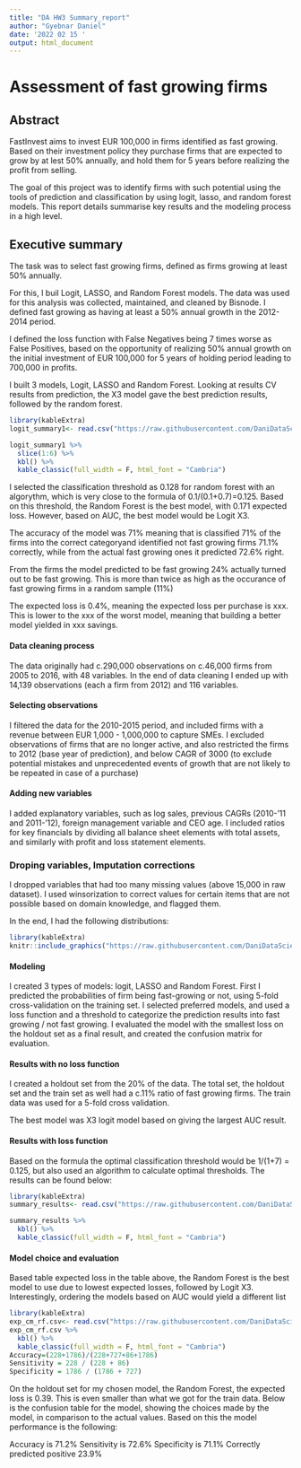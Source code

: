 ```yaml
---
title: "DA HW3 Summary_report"
author: "Gyebnar Daniel"
date: '2022 02 15 '
output: html_document
---
```


# Assessment of fast growing firms

## Abstract
FastInvest aims to invest EUR 100,000 in firms identified as fast growing. 
Based on their investment policy they purchase firms that are expected to grow by at lest 50% annually, and hold them for 5 years before realizing the profit from selling.

The goal of this project was to identify firms with such potential using the tools of prediction and classification by using logit, lasso, and random forest models. This report details summarise key results and the modeling process in a high level.

## Executive summary

The task was to select fast growing firms, defined as firms growing at least 50% annually.

For this, I buil Logit, LASSO, and Random Forest models. The data was used for this analysis was collected, maintained, and cleaned by Bisnode. I defined fast growing as having at least a 50% annual growth in the 2012-2014 period.

I defined the loss function with False Negatives being 7 times worse as False Positives, based on the opportunity of realizing 50% annual growth on the initial investment of EUR 100,000 for 5 years of holding period leading to 700,000 in profits.

I built 3 models, Logit, LASSO and Random Forest. Looking at results CV results from prediction, the X3 model gave the best prediction results, followed by the random forest. 

```r

library(kableExtra)
logit_summary1<- read.csv("https://raw.githubusercontent.com/DaniDataScience/DA_3/main/DA3/Assignment_3/exp_logit_summary1.csv")

logit_summary1 %>% 
  slice(1:6) %>% 
  kbl() %>% 
  kable_classic(full_width = F, html_font = "Cambria")
```

I selected the classification threshold as 0.128 for random forest with an algorythm, which is very close to the formula of 0.1/(0.1+0.7)=0.125. Based on this threshold, the Random Forest is the best model, with 0.171 expected loss. However, based on AUC, the best model would be Logit X3.

The accuracy of the model was 71% meaning that is classified 71% of the firms into the correct categoryand identified not fast growing firms 71.1% correctly, while from the actual fast growing ones it predicted 72.6% right. 

From the firms the model predicted to be fast growing 24% actually turned out to be fast growing. This is more than twice as high as the occurance of fast growing firms in a random sample (11%)

The expected loss is 0.4%, meaning the expected loss per purchase is xxx. This is lower to the xxx of the worst model, meaning that building a better model yielded in xxx savings.

#### Data cleaning process
The data originally had c.290,000 observations on c.46,000 firms from 2005 to 2016, with 48 variables. In the end of data cleaning I ended up with 14,139 observations (each a firm from 2012) and 116 variables.

#### Selecting observations
I filtered the data for the 2010-2015 period, and included firms with a revenue between EUR 1,000 - 1,000,000 to capture SMEs. I excluded observations of firms that are no longer active, and also restricted the firms to 2012 (base year of prediction), and below CAGR of 3000 (to exclude potential mistakes and unprecedented events of growth that are not likely to be repeated in case of a purchase)

#### Adding new variables
I added explanatory variables, such as log sales, previous CAGRs (2010-'11 and 2011-'12), foreign management variable and CEO age. I included ratios for key financials by dividing all balance sheet elements with total assets, and similarly with profit and loss statement elements. 

### Droping variables, Imputation  corrections
I dropped variables that had too many missing values (above 15,000 in raw dataset). I used winsorization to correct values for certain items that are not possible based on domain knowledge, and flagged them.

In the end, I had the following distributions:
```r
library(kableExtra)
knitr::include_graphics("https://raw.githubusercontent.com/DaniDataScience/DA_3/main/DA3/Assignment_3/plot_cagr_hist.png")
```

#### Modeling
I created 3 types of models: logit, LASSO and Random Forest. First I predicted the probabilities of firm being fast-growing or not, using 5-fold cross-validation on the training set. I selected preferred models, and used a loss function and a threshold to categorize the prediction results into fast growing / not fast growing. I evaluated the model with the smallest loss on the holdout set as a final result, and created the confusion matrix for evaluation. 

#### Results with no loss function 
I created a holdout set from the 20% of the data. The total set, the holdout set and the train set as well had a c.11% ratio of fast growing firms. The train data was used for a 5-fold cross validation.

The best model was X3 logit model based on giving the largest AUC result. 

#### Results with loss function
Based on the formula the optimal classification threshold would be 1/(1+7) = 0.125, but also used an algorithm to calculate optimal thresholds. The results can be found below:

```r
library(kableExtra)
summary_results<- read.csv("https://raw.githubusercontent.com/DaniDataScience/DA_3/main/DA3/Assignment_3/exp_summary_results.csv")

summary_results %>% 
  kbl() %>% 
  kable_classic(full_width = F, html_font = "Cambria")

```

#### Model choice and evaluation
Based table expected loss in the table above, the Random Forest is the best model to use due to lowest expected losses, followed by Logit X3. Interestingly, ordering the models based on AUC would yield a different list

```r
library(kableExtra)
exp_cm_rf.csv<- read.csv("https://raw.githubusercontent.com/DaniDataScience/DA_3/main/DA3/Assignment_3/exp_cm_rf.csv")
exp_cm_rf.csv %>% 
  kbl() %>% 
  kable_classic(full_width = F, html_font = "Cambria")
Accuracy=(228+1786)/(228+727+86+1786)
Sensitivity = 228 / (228 + 86)
Specificity = 1786 / (1786 + 727)
```

On the holdout set for my chosen model, the Random Forest, the expected loss is 0.39. This is even smaller than what we got for the train data. Below is the confusion table for the model, showing the choices made by the model, in comparison to the actual values. Based on this the model performance is the following:

Accuracy is 71.2%
Sensitivity is 72.6%
Specificity is 71.1%
Correctly predicted positive 23.9%

